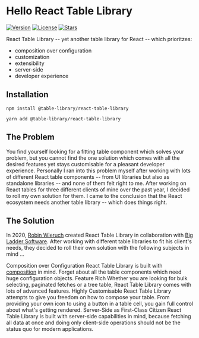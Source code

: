 

<Meta title="Getting Started/Introduction" />

# Hello React Table Library

[![Version](https://img.shields.io/npm/v/@table-library/react-table-library)](https://www.npmjs.com/package/@table-library/react-table-library) [![License](https://img.shields.io/github/license/table-library/react-table-library)](https://github.com/table-library/react-table-library/blob/main/LICENSE) [![Stars](https://img.shields.io/github/stars/table-library/react-table-library?style=social)](https://github.com/table-library/react-table-library/)

React Table Library -- yet another table library for React -- which prioritzes:

* composition over configuration
* customization
* extensibility
* server-side
* developer experience

## Installation

```
npm install @table-library/react-table-library
```

```
yarn add @table-library/react-table-library
```

## The Problem

You find yourself looking for a fitting table component which solves your problem, but you cannot find the one solution which comes with all the desired features yet stays customisable for a pleasant developer experience. Personally I ran into this problem myself after working with lots of different React table components -- from UI libraries but also as standalone libraries -- and none of them felt right to me. After working on React tables for three different clients of mine over the past year, I decided to roll my own solution for them. I came to the conclusion that the React ecosystem needs another table library -- which does things right.

## The Solution

In 2020, [Robin Wieruch](https://www.robinwieruch.de) created React Table Library in collaboration with [Big Ladder Software](https://bigladdersoftware.com/). After working with different table libraries to fit his client's needs, they decided to roll their own solution with the following subjects in mind ...

<Grid container spacing={3}>
  <Grid item xs={6}>
    <Card style={{ height: '100%' }}>
      <CardContent>
        <Typography color="textSecondary" gutterBottom>
          Composition over Configuration
        </Typography>
        <Typography variant="body2" component="p">
          React Table Library is built with <a href="https://www.robinwieruch.de/react-component-composition">composition</a> in mind. Forget about all the table components which need huge configuration objects.
        </Typography>
      </CardContent>
    </Card>
  </Grid>
  <Grid item xs={6}>
    <Card style={{ height: '100%' }}>
      <CardContent>
        <Typography color="textSecondary" gutterBottom>
          Feature Rich
        </Typography>
        <Typography variant="body2" component="p">
          Whether you are looking for bulk selecting, paginated fetches or a tree table, React Table Library comes with lots of advanced features.
        </Typography>
      </CardContent>
    </Card>
  </Grid>
  <Grid item xs={6}>
    <Card style={{ height: '100%' }}>
      <CardContent>
        <Typography color="textSecondary" gutterBottom>
          Highly Customisable
        </Typography>
        <Typography variant="body2" component="p">
          React Table Library attempts to give you freedom on how to compose your table. From providing your own icon to using a button in a table cell, you gain full control about what's getting rendered.
        </Typography>
      </CardContent>
    </Card>
  </Grid>
  <Grid item xs={6}>
    <Card style={{ height: '100%' }}>
      <CardContent>
        <Typography color="textSecondary" gutterBottom>
          Server-Side as First-Class Citizen
        </Typography>
        <Typography variant="body2" component="p">
          React Table Library is built with server-side capabilities in mind, because fetching all data at once and doing only client-side operations should not be the status quo for modern applications.
        </Typography>
      </CardContent>
    </Card>
  </Grid>
</Grid>
